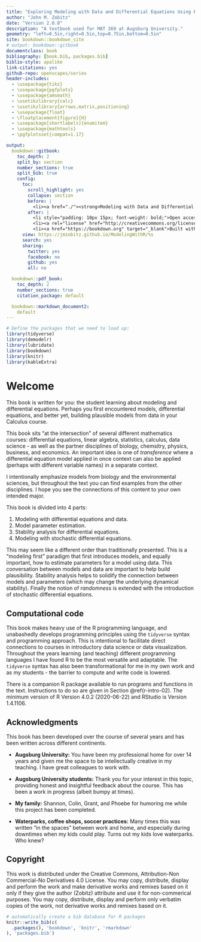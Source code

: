 ```yaml
--- 
title: "Exploring Modeling with Data and Differential Equations Using R"
author: "John M. Zobitz"
date: "Version 2.0.0"
description: "A textbook used for MAT 369 at Augsburg University."
geometry: "left=0.5in,right=0.5in,top=0.75in,bottom=0.5in"
site: bookdown::bookdown_site
# output: bookdown::gitbook
documentclass: book
bibliography: [book.bib, packages.bib]
biblio-style: apalike
link-citations: yes
github-repo: openscapes/series
header-includes: 
  - \usepackage{tikz}
  - \usepackage{pgfplots}
  - \usepackage{amsmath}
  - \usetikzlibrary{calc}
  - \usetikzlibrary{arrows,matrix,positioning}
  - \usepackage{float}
  - \floatplacement{figure}{H}
  - \usepackage[shortlabels]{enumitem}
  - \usepackage{mathtools}
  - \pgfplotsset{compat=1.17}

output:
  bookdown::gitbook:
    toc_depth: 2
    split_by: section
    number_sections: true
    split_bib: true
    config:
      toc:
        scroll_highlight: yes
        collapse: section
        before: |
          <li><a href="./"><strong>Modeling with Data and Differential Equations in R</strong><br>by John Zobitz</a></li>
        after: |
          <li style="padding: 10px 15px; font-weight: bold;">Open access book-in-progress</li>
          <li><a rel="license" href="http://creativecommons.org/licenses/by-nc-nd/4.0/"><img alt="Creative Commons License" style="border-width:0" src="https://i.creativecommons.org/l/by-nc-nd/4.0/88x31.png" /></a></li>
          <li><a href="https://bookdown.org" target="_blank">Built with Bookdown + RStudio</a></li>
      view: https://jmzobitz.github.io/ModelingWithR/%s
      search: yes
      sharing:
        twitter: yes
        facebook: no
        github: yes
        all: no

  bookdown::pdf_book:
    toc_depth: 2
    number_sections: true
    citation_package: default

  bookdown::markdown_document2:
    default
---
```


```r
# Define the packages that we need to load up:
library(tidyverse)
library(demodelr)
library(lubridate)
library(bookdown)
library(knitr)
library(kableExtra)
```


# Welcome {-} 
This book is written for you: the student learning about modeling and differential equations. Perhaps you first encountered models, differential equations, and better yet, building plausible models from data in your Calculus course.

This book sits "at the intersection" of several different mathematics courses: differential equations, linear algebra, statistics, calculus, data science - as well as the partner disciplines of biology, chemsitry, physics, business, and economics.  An important idea is one of *transference* where a differential equation model applied in once context can also be applied (perhaps with different variable names) in a separate context.

I intentionally emphasize models from biology and the environmental sciences, but throughout the text you can find examples from the other disciplines.  I hope you see the connections of this content to your own intended major.

This book is divided into 4 parts:

1. Modeling with differential equations and data.
2. Model parameter estimation.
3. Stability analysis for differential equations.
4. Modeling with stochastic differential equations.

This may seem like a different order than traditionally presented. This is a "modeling first" paradigm that first introduces models, and equally important, how to estimate parameters for a model using data. This conversation between models and data are important to help build plausibility.  Stability analysis helps to solidify the connection between models and parameters (which may change the underlying dynamical stability).  Finally the notion of *randomness* is extended with the introduction of stochastic differential equations.

## Computational code {-}
This book makes heavy use of the R programming language, and unabashedly develops programming principles using the `tidyverse` syntax and programming approach.  This is intentional to facilitate direct connections to courses in introductory data science or data visualization. Throughout the years learning (and teaching) different programming languages I have found R to be the most versatile and adaptable. The `tidyverse` syntax has also been transformational for me in my own work and as my students - the barrier to compute and write code is lowered. 

There is a companion R package available to run programs and functions in the text.  Instructions to do so are given in Section \@ref(r-intro-02). The minimum version of R Version 4.0.2 (2020-06-22) and RStudio is Version 1.4.1106.

<!-- I stumbled on how to do this by going to this [website](https://jules32.github.io/bookdown-tutorial/) and built this out from here.  I am glad that I will be able to work on this. -->

## Acknowledgments {-}
This book has been developed over the course of several years and has been written across different continents. 

- **Augsburg University:** You have been my professional home for over 14 years and given me the space to be intellectually creative in my teaching. I have great colleagues to work with.

- **Augsburg University students:** Thank you for your interest in this topic, providing honest and insightful feedback about the course. This has been a work in progress (albeit bumpy at times).

- **My family:** Shannon, Colin, Grant, and Phoebe for humoring me while this project has been completed.

- **Waterparks, coffee shops, soccer practices:** Many times this was written "in the spaces" between work and home, and especially during downtimes when my kids could play. Turns out my kids love waterparks. Who knew? 

## Copyright {-}
This work is distributed under the Creative Commons, Attribution-Non Commercial-No Derivatives 4.0 License.  You may copy, distribute, display and perform the work and make derivative works and remixes based on it only if they give the author (Zobitz) attribute and use it for non-commerical purposes. You may copy, distribute, display and perform only verbatim copies of the work, not derivative works and remixes based on it.


```r
# automatically create a bib database for R packages
knitr::write_bib(c(
  .packages(), 'bookdown', 'knitr', 'rmarkdown'
), 'packages.bib')
```

